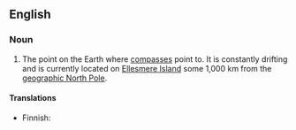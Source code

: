{{wikipedia}}
==English==

===Noun===
{{en-noun|-|head=[[magnetic]] [[North Pole]]}}

# The point on the Earth where [[compass]]es point to. It is constantly drifting and is currently located on [[Ellesmere Island]] some 1,000 km from the [[geographic North Pole]].

====Translations====
{{trans-top|point were a compass needle points to}}
* Finnish: {{tø|fi|[[magneettinen]] [[pohjoisnapa]]}}
{{trans-mid}}
{{trans-bottom}}
